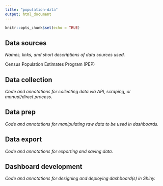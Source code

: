 ```yaml
---
title: "population-data"
output: html_document
---
```


```r
knitr::opts_chunk$set(echo = TRUE)
```

## Data sources

*Names, links, and short descriptions of data sources used.*

Census Population Estimates Program (PEP)

## Data collection

*Code and annotations for collecting data via API, scraping, or manual/direct process.*

## Data prep

*Code and annotations for manipulating raw data to be used in dashboards.*

## Data export

*Code and annotations for exporting and saving data.*

## Dashboard development

*Code and annotations for designing and deploying dashboard(s) in Shiny.*


